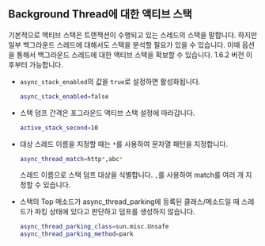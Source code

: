 ## Background Thread에 대한 액티브 스택 

<!-- @since v1.6.2 -->
기본적으로 액티브 스택은 트랜잭션이 수행되고 있는 스레드의 스택을 말합니다. 하지만 일부 백그라운드 스레드에 대해서도 스택을 분석할 필요가 있을 수 있습니다. 이때 옵션을 통해서 백그라운드 스레드에 대한 액티브 스택을 확보할 수 있습니다. 1.6.2 버전 이후부터 가능합니다.

* `async_stack_enabled`의 값을 `true`로 설정하면 활성화됩니다.

    ```bash
    async_stack_enabled=false
    ```
* 스택 덤프 간격은 포그라운드 액티브 스택 설정에 따라갑니다.

    ```bash
    active_stack_second=10
    ```
* 대상 스레드 이름을 지정할 때는 `*`를 사용하여 문자열 패턴을 지정합니다. 

    ```bash
    async_thread_match=http*,abc*
    ```  
    스레드 이름으로 스택 덤프 대상을 식별합니다. `,`를 사용하여 match를 여러 개 지정할 수 있습니다.

* 스택의 Top 메소드가 async_thread_parking에 등록된 클래스/메소드일 때 스레드가 파킹 상태에 있다고 판단하고 덤프를 생성하지 않습니다.

    ```bash
    async_thread_parking_class=sun.misc.Unsafe
    async_thread_parking_method=park
    ```